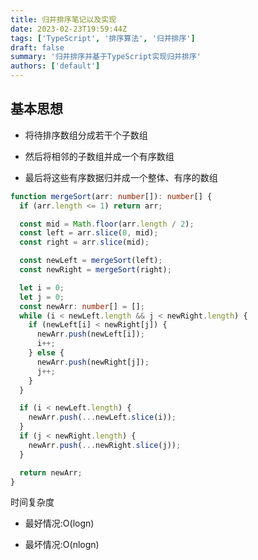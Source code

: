 ```yaml
---
title: 归并排序笔记以及实现
date: 2023-02-23T19:59:44Z
tags: ['TypeScript', '排序算法', '归并排序']
draft: false
summary: '归并排序并基于TypeScript实现归并排序'
authors: ['default']
---
```


## 基本思想

- 将待排序数组分成若干个子数组

- 然后将相邻的子数组并成一个有序数组

- 最后将这些有序数据归并成一个整体、有序的数组

```ts:mergeSort.ts
function mergeSort(arr: number[]): number[] {
  if (arr.length <= 1) return arr;

  const mid = Math.floor(arr.length / 2);
  const left = arr.slice(0, mid);
  const right = arr.slice(mid);

  const newLeft = mergeSort(left);
  const newRight = mergeSort(right);

  let i = 0;
  let j = 0;
  const newArr: number[] = [];
  while (i < newLeft.length && j < newRight.length) {
    if (newLeft[i] < newRight[j]) {
      newArr.push(newLeft[i]);
      i++;
    } else {
      newArr.push(newRight[j]);
      j++;
    }
  }

  if (i < newLeft.length) {
    newArr.push(...newLeft.slice(i));
  }
  if (j < newRight.length) {
    newArr.push(...newRight.slice(j));
  }

  return newArr;
}
```

时间复杂度

- 最好情况:O(logn)

- 最坏情况:O(nlogn)
